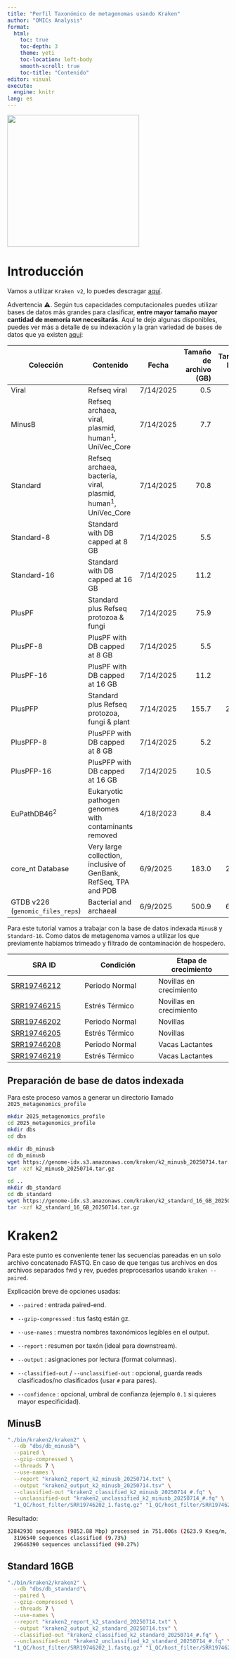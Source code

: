 ```yaml
---
title: "Perfil Taxonómico de metagenomas usando Kraken"
author: "OMICs Analysis"
format: 
  html:
    toc: true
    toc-depth: 3
    theme: yeti
    toc-location: left-body
    smooth-scroll: true
    toc-title: "Contenido"
editor: visual
execute:
  engine: knitr
lang: es
---
```


![](images/logo_OAN_for_white.png){fig-align="center" width="300"}

# Introducción

Vamos a utilizar `Kraken v2`, lo puedes descragar [aquí](https://ccb.jhu.edu/software/kraken/MANUAL.html).

Advertencia ⚠️. Según tus capacidades computacionales puedes utilizar bases de datos más grandes para clasificar, **entre mayor tamaño mayor cantidad de memoría `RAM` necesitarás**. Aquí te dejo algunas disponibles, puedes ver más a detalle de su indexación y la gran variedad de bases de datos que ya existen [aquí](https://benlangmead.github.io/aws-indexes/k2):

```{=html}
<table>
  <thead>
    <tr>
      <th>Colección</th>
      <th>Contenido</th>
      <th>Fecha</th>
      <th style="text-align: right">Tamaño de archivo (GB)</th>
      <th style="text-align: right">Tamaño Index (GB)</th>
      <th>HTTPS URL</th>
      <th>Inspeccionar</th>
      <th>Librería</th>
      <th>MD5</th>
    </tr>
  </thead>
  <tbody>
    <tr>
      <td>Viral</td>
      <td>Refseq viral</td>
      <td>7/14/2025</td>
      <td style="text-align: right">0.5</td>
      <td style="text-align: right">0.6</td>
      <td><a href="https://genome-idx.s3.amazonaws.com/kraken/k2_viral_20250714.tar.gz">.tar.gz</a></td>
      <td><a href="https://genome-idx.s3.amazonaws.com/kraken/viral_20250714/inspect.txt">.txt</a></td>
      <td><a href="https://genome-idx.s3.amazonaws.com/kraken/viral_20250714/library_report.tsv">.tsv</a></td>
      <td><a href="https://genome-idx.s3.amazonaws.com/kraken/viral_20250714/viral.md5">.md5</a></td>
    </tr>
    <tr>
      <td>MinusB</td>
      <td>Refseq archaea, viral, plasmid, human<sup>1</sup>, UniVec_Core</td>
      <td>7/14/2025</td>
      <td style="text-align: right">7.7</td>
      <td style="text-align: right">10.8</td>
      <td><a href="https://genome-idx.s3.amazonaws.com/kraken/k2_minusb_20250714.tar.gz">.tar.gz</a></td>
      <td><a href="https://genome-idx.s3.amazonaws.com/kraken/minusb_20250714/inspect.txt">.txt</a></td>
      <td><a href="https://genome-idx.s3.amazonaws.com/kraken/minusb_20250714/library_report.tsv">.tsv</a></td>
      <td><a href="https://genome-idx.s3.amazonaws.com/kraken/minusb_20250714/minusb.md5">.md5</a></td>
    </tr>
    <tr>
      <td>Standard</td>
      <td>Refseq archaea, bacteria, viral, plasmid, human<sup>1</sup>, UniVec_Core</td>
      <td>7/14/2025</td>
      <td style="text-align: right">70.8</td>
      <td style="text-align: right">91.8</td>
      <td><a href="https://genome-idx.s3.amazonaws.com/kraken/k2_standard_20250714.tar.gz">.tar.gz</a></td>
      <td><a href="https://genome-idx.s3.amazonaws.com/kraken/standard_20250714/inspect.txt">.txt</a></td>
      <td><a href="https://genome-idx.s3.amazonaws.com/kraken/standard_20250714/library_report.tsv">.tsv</a></td>
      <td><a href="https://genome-idx.s3.amazonaws.com/kraken/standard_20250714/standard.md5">.md5</a></td>
    </tr>
    <tr>
      <td>Standard-8</td>
      <td>Standard with DB capped at 8 GB</td>
      <td>7/14/2025</td>
      <td style="text-align: right">5.5</td>
      <td style="text-align: right">7.5</td>
      <td><a href="https://genome-idx.s3.amazonaws.com/kraken/k2_standard_08_GB_20250714.tar.gz">.tar.gz</a></td>
      <td><a href="https://genome-idx.s3.amazonaws.com/kraken/standard_08_GB_20250714/inspect.txt">.txt</a></td>
      <td><a href="https://genome-idx.s3.amazonaws.com/kraken/standard_08_GB_20250714/library_report.tsv">.tsv</a></td>
      <td><a href="https://genome-idx.s3.amazonaws.com/kraken/standard_08_GB_20250714/standard_08_GB.md5">.md5</a></td>
    </tr>
    <tr>
      <td>Standard-16</td>
      <td>Standard with DB capped at 16 GB</td>
      <td>7/14/2025</td>
      <td style="text-align: right">11.2</td>
      <td style="text-align: right">14.9</td>
      <td><a href="https://genome-idx.s3.amazonaws.com/kraken/k2_standard_16_GB_20250714.tar.gz">.tar.gz</a></td>
      <td><a href="https://genome-idx.s3.amazonaws.com/kraken/standard_16_GB_20250714/inspect.txt">.txt</a></td>
      <td><a href="https://genome-idx.s3.amazonaws.com/kraken/standard_16_GB_20250714/library_report.tsv">.tsv</a></td>
      <td><a href="https://genome-idx.s3.amazonaws.com/kraken/standard_16_GB_20250714/standard_16_GB.md5">.md5</a></td>
    </tr>
    <tr>
      <td>PlusPF</td>
      <td>Standard plus Refseq protozoa &amp; fungi</td>
      <td>7/14/2025</td>
      <td style="text-align: right">75.9</td>
      <td style="text-align: right">98.4</td>
      <td><a href="https://genome-idx.s3.amazonaws.com/kraken/k2_pluspf_20250714.tar.gz">.tar.gz</a></td>
      <td><a href="https://genome-idx.s3.amazonaws.com/kraken/pluspf_20250714/inspect.txt">.txt</a></td>
      <td><a href="https://genome-idx.s3.amazonaws.com/kraken/pluspf_20250714/library_report.tsv">.tsv</a></td>
      <td><a href="https://genome-idx.s3.amazonaws.com/kraken/pluspf_20250714/pluspf.md5">.md5</a></td>
    </tr>
    <tr>
      <td>PlusPF-8</td>
      <td>PlusPF with DB capped at 8 GB</td>
      <td>7/14/2025</td>
      <td style="text-align: right">5.5</td>
      <td style="text-align: right">7.5</td>
      <td><a href="https://genome-idx.s3.amazonaws.com/kraken/k2_pluspf_08_GB_20250714.tar.gz">.tar.gz</a></td>
      <td><a href="https://genome-idx.s3.amazonaws.com/kraken/pluspf_08_GB_20250714/inspect.txt">.txt</a></td>
      <td><a href="https://genome-idx.s3.amazonaws.com/kraken/pluspf_08_GB_20250714/library_report.tsv">.tsv</a></td>
      <td><a href="https://genome-idx.s3.amazonaws.com/kraken/pluspf_08_GB_20250714/pluspf_08_GB.md5">.md5</a></td>
    </tr>
    <tr>
      <td>PlusPF-16</td>
      <td>PlusPF with DB capped at 16 GB</td>
      <td>7/14/2025</td>
      <td style="text-align: right">11.2</td>
      <td style="text-align: right">14.9</td>
      <td><a href="https://genome-idx.s3.amazonaws.com/kraken/k2_pluspf_16_GB_20250714.tar.gz">.tar.gz</a></td>
      <td><a href="https://genome-idx.s3.amazonaws.com/kraken/pluspf_16_GB_20250714/inspect.txt">.txt</a></td>
      <td><a href="https://genome-idx.s3.amazonaws.com/kraken/pluspf_16_GB_20250714/library_report.tsv">.tsv</a></td>
      <td><a href="https://genome-idx.s3.amazonaws.com/kraken/pluspf_16_GB_20250714/pluspf_16_GB.md5">.md5</a></td>
    </tr>
    <tr>
      <td>PlusPFP</td>
      <td>Standard plus Refseq protozoa, fungi &amp; plant</td>
      <td>7/14/2025</td>
      <td style="text-align: right">155.7</td>
      <td style="text-align: right">210.6</td>
      <td><a href="https://genome-idx.s3.amazonaws.com/kraken/k2_pluspfp_20250714.tar.gz">.tar.gz</a></td>
      <td><a href="https://genome-idx.s3.amazonaws.com/kraken/pluspfp_20250714/inspect.txt">.txt</a></td>
      <td><a href="https://genome-idx.s3.amazonaws.com/kraken/pluspfp_20250714/library_report.tsv">.tsv</a></td>
      <td><a href="https://genome-idx.s3.amazonaws.com/kraken/pluspfp_20250714/pluspfp.md5">.md5</a></td>
    </tr>
    <tr>
      <td>PlusPFP-8</td>
      <td>PlusPFP with DB capped at 8 GB</td>
      <td>7/14/2025</td>
      <td style="text-align: right">5.2</td>
      <td style="text-align: right">7.5</td>
      <td><a href="https://genome-idx.s3.amazonaws.com/kraken/k2_pluspfp_08_GB_20250714.tar.gz">.tar.gz</a></td>
      <td><a href="https://genome-idx.s3.amazonaws.com/kraken/pluspfp_08_GB_20250714/inspect.txt">.txt</a></td>
      <td><a href="https://genome-idx.s3.amazonaws.com/kraken/pluspfp_08_GB_20250714/library_report.tsv">.tsv</a></td>
      <td><a href="https://genome-idx.s3.amazonaws.com/kraken/pluspfp_08_GB_20250714/pluspfp_08_GB.md5">.md5</a></td>
    </tr>
    <tr>
      <td>PlusPFP-16</td>
      <td>PlusPFP with DB capped at 16 GB</td>
      <td>7/14/2025</td>
      <td style="text-align: right">10.5</td>
      <td style="text-align: right">14.9</td>
      <td><a href="https://genome-idx.s3.amazonaws.com/kraken/k2_pluspfp_16_GB_20250714.tar.gz">.tar.gz</a></td>
      <td><a href="https://genome-idx.s3.amazonaws.com/kraken/pluspfp_16_GB_20250714/inspect.txt">.txt</a></td>
      <td><a href="https://genome-idx.s3.amazonaws.com/kraken/pluspfp_16_GB_20250714/library_report.tsv">.tsv</a></td>
      <td><a href="https://genome-idx.s3.amazonaws.com/kraken/pluspfp_16_GB_20250714/pluspfp_16_GB.md5">.md5</a></td>
    </tr>
    <tr>
      <td>EuPathDB46<sup>2</sup></td>
      <td>Eukaryotic pathogen genomes with contaminants removed</td>
      <td>4/18/2023</td>
      <td style="text-align: right">8.4</td>
      <td style="text-align: right">11</td>
      <td><a href="https://genome-idx.s3.amazonaws.com/kraken/k2_eupathdb48_20230407.tar.gz">.tar.gz</a></td>
      <td><a href="https://genome-idx.s3.amazonaws.com/kraken/k2_eupathdb48_20230407/kraken2inspect_output.txt">.txt</a></td>
      <td>N/A</td>
      <td>N/A</td>
    </tr>
    <tr>
      <td>core_nt Database</td>
      <td>Very large collection, inclusive of GenBank, RefSeq, TPA and PDB</td>
      <td>6/9/2025</td>
      <td style="text-align: right">183.0</td>
      <td style="text-align: right">238.2</td>
      <td><a href="https://genome-idx.s3.amazonaws.com/kraken/k2_core_nt_20250609.tar.gz">.tar.gz</a></td>
      <td><a href="https://genome-idx.s3.amazonaws.com/kraken/core_nt_20250609/inspect.txt">.txt</a></td>
      <td><a href="https://genome-idx.s3.amazonaws.com/kraken/core_nt_20250609/library_report.tsv">.tsv</a></td>
      <td><a href="https://genome-idx.s3.amazonaws.com/kraken/core_nt_20250609/core_nt.md5">.md5</a></td>
    </tr>
    <tr>
      <td>GTDB v226 (<code class="language-plaintext highlighter-rouge">genomic_files_reps</code>)</td>
      <td>Bacterial and archaeal</td>
      <td>6/9/2025</td>
      <td style="text-align: right">500.9</td>
      <td style="text-align: right">644.0</td>
      <td><a href="https://genome-idx.s3.amazonaws.com/kraken/k2_gtdb_genome_reps_20250609.tar.gz">.tar.gz</a></td>
      <td><a href="https://genome-idx.s3.amazonaws.com/kraken/gtdb_genome_reps_20250609/inspect.txt">.txt</a></td>
      <td><a href="https://genome-idx.s3.amazonaws.com/kraken/gtdb_genome_reps_20250609/library_report.tsv">.tsv</a></td>
      <td><a href="https://genome-idx.s3.amazonaws.com/kraken/gtdb_genome_reps_20250609/gtdb_genome_reps.md5">.md5</a></td>
    </tr>
  </tbody>
</table>
```

Para este tutorial vamos a trabajar con la base de datos indexada `MinusB` y `Standard-16`. Como datos de metagenoma vamos a utilizar los que previamente habiamos trimeado y filtrado de contaminación de hospedero.

| SRA ID | Condición | Etapa de crecimiento |
|------------------------|------------------------|------------------------|
| [SRR19746212](https://trace.ncbi.nlm.nih.gov/Traces/sra?run=SRR19746212) | Periodo Normal | Novillas en crecimiento |
| [SRR19746215](https://trace.ncbi.nlm.nih.gov/Traces/sra?run=SRR19746215) | Estrés Térmico | Novillas en crecimiento |
| [SRR19746202](https://trace.ncbi.nlm.nih.gov/Traces/sra?run=SRR19746202) | Periodo Normal | Novillas |
| [SRR19746205](https://trace.ncbi.nlm.nih.gov/Traces/sra?run=SRR19746205) | Estrés Térmico | Novillas |
| [SRR19746208](https://trace.ncbi.nlm.nih.gov/Traces/sra?run=SRR19746208) | Periodo Normal | Vacas Lactantes |
| [SRR19746219](https://trace.ncbi.nlm.nih.gov/Traces/sra?run=SRR19746219) | Estrés Térmico | Vacas Lactantes |

## Preparación de base de datos indexada

Para este proceso vamos a generar un directorio llamado `2025_metagenomics_profile`

```bash
mkdir 2025_metagenomics_profile
cd 2025_metagenomics_profile
mkdir dbs
cd dbs
```

```bash
mkdir db_minusb
cd db_minusb
wget https://genome-idx.s3.amazonaws.com/kraken/k2_minusb_20250714.tar.gz
tar -xzf k2_minusb_20250714.tar.gz
```

```bash
cd ..
mkdir db_standard
cd db_standard
wget https://genome-idx.s3.amazonaws.com/kraken/k2_standard_16_GB_20250714.tar.gz
tar -xzf k2_standard_16_GB_20250714.tar.gz
```

# Kraken2

Para este punto es conveniente tener las secuencias pareadas en un solo archivo concatenado FASTQ. En caso de que tengas tus archivos en dos archivos separados fwd y rev, puedes preprocesarlos usando `kraken --paired`.

Explicación breve de opciones usadas:

-   `--paired` : entrada paired-end.

-   `--gzip-compressed` : tus fastq están gz.

-   `--use-names` : muestra nombres taxonómicos legibles en el output.

-   `--report` : resumen por taxón (ideal para downstream).

-   `--output` : asignaciones por lectura (format columnas).

-   `--classified-out` / `--unclassified-out` : opcional, guarda reads clasificados/no clasificados (usar `#` para pares).

-   `--confidence` : opcional, umbral de confianza (ejemplo `0.1` si quieres mayor especificidad).

## MinusB

```bash
"./bin/kraken2/kraken2" \
  --db "dbs/db_minusb"\
  --paired \
  --gzip-compressed \
  --threads 7 \
  --use-names \
  --report "kraken2_report_k2_minusb_20250714.txt" \
  --output "kraken2_output_k2_minusb_20250714.tsv" \
  --classified-out "kraken2_classified_k2_minusb_20250714_#.fq" \
  --unclassified-out "kraken2_unclassified_k2_minusb_20250714_#.fq" \
  "1_QC/host_filter/SRR19746202_1.fastq.gz" "1_QC/host_filter/SRR19746202_2.fastq.gz"

```

Resultado:

```bash
32842930 sequences (9852.88 Mbp) processed in 751.006s (2623.9 Kseq/m, 787.17 Mbp/m).
  3196540 sequences classified (9.73%)
  29646390 sequences unclassified (90.27%)

```

## Standard 16GB

```bash
"./bin/kraken2/kraken2" \
  --db "dbs/db_standard"\
  --paired \
  --gzip-compressed \
  --threads 7 \
  --use-names \
  --report "kraken2_report_k2_standard_20250714.txt" \
  --output "kraken2_output_k2_standard_20250714.tsv" \
  --classified-out "kraken2_classified_k2_standard_20250714_#.fq" \
  --unclassified-out "kraken2_unclassified_k2_standard_20250714_#.fq" \
  "1_QC/host_filter/SRR19746202_1.fastq.gz" "1_QC/host_filter/SRR19746202_2.fastq.gz"
```

